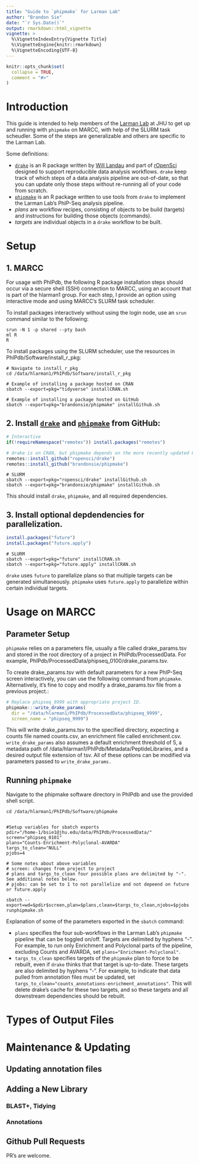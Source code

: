 ```yaml
---
title: "Guide to `phipmake` for Larman Lab"
author: "Brandon Sie"
date: "`r Sys.Date()`"
output: rmarkdown::html_vignette
vignette: >
  %\VignetteIndexEntry{Vignette Title}
  %\VignetteEngine{knitr::rmarkdown}
  %\VignetteEncoding{UTF-8}
---
```


```r
knitr::opts_chunk$set(
  collapse = TRUE,
  comment = "#>"
)
```


# Introduction

This guide is intended to help members of the [Larman Lab](http://labs.pathology.jhu.edu/larman/) at JHU to get up and running with `phipmake` on MARCC, with help of the SLURM task scheudler. Some of the steps are generalizable and others are specific to the Larman Lab.

Some definitions:  

* [`drake`](https://github.com/ropensci/drake) is an R package written by [Will Landau](https://github.com/wlandau) and part of [rOpenSci](https://github.com/ropensci) designed to support reproducible data analysis workflows. `drake` keep track of which steps of a data analysis pipeline are out-of-date, so that you can update only those steps without re-running all of your code from scratch.  
* [`phipmake`](https://github.com/brandonsie/phipmake) is an R package written to use tools from `drake` to implement the Larman Lab's PhIP-Seq analysis pipeline.
* _plans_ are workflow recipes, consisting of objects to be build (targets) and instructions for building those objects (commands).  
* _targets_ are individual objects in a `drake` workflow to be built.  

<!-- counts  -->
<!-- enrichments -->
<!-- prosum -->
<!-- promax -->
<!-- polyclonal -->

<!-- ## Prerequisites -->
<!-- marcc account -->
<!-- blast+ -->
<!-- library annotations etc -->

# Setup


## 1. MARCC  

For usage with PhIPdb, the following R package installation steps should occur via a secure shell (SSH) connection to MARCC, using an account that is part of the hlarman1 group. For each step, I provide an option using interactive mode and using MARCC's SLURM task scheduler. 

To install packages interactively without using the login node, use an `srun` command similar to the following:
```command1
srun -N 1 -p shared --pty bash
ml R
R
```

To install packages using the SLURM scheduler, use the resources in PhIPdb/Software/install_r_pkg:
```command2
# Navigate to install_r_pkg
cd /data/hlarman1/PhIPdb/Software/install_r_pkg

# Example of installing a package hosted on CRAN
sbatch --export=pkg="tidyverse" installCRAN.sh

# Example of installing a package hosted on GitHub
sbatch --export=pkg="brandonsie/phipmake" installGithub.sh

```


## 2. Install [`drake`](https://github.com/ropensci/drake) and [`phipmake`](https://github.com/brandonsie/phipmake) from GitHub:  

```r
# Interactive
if(!requireNamespace("remotes")) install.packages("remotes")

# drake is on CRAN, but phipmake depends on the more recently updated Github version.
remotes::install_github("ropensci/drake") 
remotes::install_github("brandonsie/phipmake")

```

```command3
# SLURM
sbatch --export=pkg="ropensci/drake" installGithub.sh
sbatch --export=pkg="brandonsie/phipmake" installGithub.sh

```


This should install `drake`, `phipmake`, and all required dependencies.

## 3. Install optional depdendencies for parallelization.  

```r
install.packages("future")
install.packages("future.apply")

```

```command4
# SLURM
sbatch --export=pkg="future" installCRAN.sh
sbatch --export=pkg="future.apply" installCRAN.sh

```


`drake` uses `future` to parellalize plans so that multiple targets can be generated simultaneously. `phipmake` uses `future.apply` to parallelize within certain individual targets.

# Usage on MARCC

## Parameter Setup  

`phipmake` relies on a parameters file, usually a file called drake_params.tsv and stored in the root directory of a project in PhIPdb/ProcessedData. For example, PhIPdb/ProcessedData/phipseq_0100/drake_params.tsv.

To create drake_params.tsv with default parameters for a new PhIP-Seq screen interactively, you can use the following command from `phipmake`. Alternatively, it's fine to copy and modify a drake_params.tsv file from a previous project.:
```r
# Replace phipseq_9999 with appropriate project ID.
phipmake:::write_drake_params(
  dir = "/data/hlarman1/PhIPdb/ProcessedData/phipseq_9999",
  screen_name = "phipseq_9999")
```

This will write drake_params.tsv to the specified directory, expecting a counts file named counts.csv, an enrichment file called enrichment.csv. `write_drake_params` also assumes a default enrichment threshold of 5, a metadata path of /data/hlarman1/PhIPdb/Metadata/PeptideLibraries, and a desired output file extension of tsv. All of these options can be modified via parameters passed to `write_drake_params.`

## Running `phipmake`

Navigate to the phipmake software directory in PhIPdb and use the provided shell script.
```command5
cd /data/hlarman1/PhIPdb/Software/phipmake


#Setup variables for sbatch exports
pdir="/home-1/bsie1@jhu.edu/data/PhIPdb/ProcessedData/"
screen="phipseq_0101" 
plans="Counts-Enrichment-Polyclonal-AVARDA" 
targs_to_clean="NULL" 
pjobs=4 

# Some notes about above variables
# screen: changes from project to project
# plans and targs_to_clean four possible plans are delimited by "-". See additional notes below.
# pjobs: can be set to 1 to not parallelize and not depeend on future or future.apply

sbatch --export=wd=$pdir$screen,plan=$plans,clean=$targs_to_clean,njobs=$pjobs runphipmake.sh
```

Explanation of some of the parameters exported in the `sbatch` command:  

* `plans` specifies the four sub-workflows in the Larman Lab's `phipmake` pipeline that can be toggled on/off. Targets are delimited by hyphens "-". For example, to run only Enrichment and Polyclonal parts of the pipeline, excluding Counts and AVARDA, set `plans="Enrichment-Polyclonal"`.   
* `targs_to_clean` specifies targets of the `phipmake` plan to force to be rebuilt, even if `drake` thinks that that target is up-to-date. These targets are also delimited by hyphens "-". For example, to indicate that data pulled from annotation files must be updated, set `targs_to_clean="counts_annotations-enrichment_annotations"`. This will delete drake's cache for these two targets, and so these targets and all downstream dependencies should be rebuilt.


# Types of Output Files

# Maintenance & Updating

## Updating annotation files


## Adding a New Library

### BLAST+, Tidying
 
### Annotations

## Github Pull Requests  

PR's are welcome.